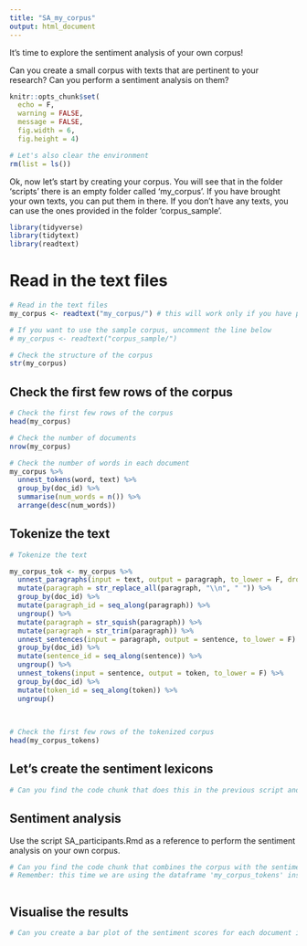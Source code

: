 ```yaml
---
title: "SA_my_corpus"
output: html_document
---
```


It's time to explore the sentiment analysis of your own corpus!

Can you create a small corpus with texts that are pertinent to your research?
Can you perform a sentiment analysis on them?

```r
knitr::opts_chunk$set(
  echo = F,
  warning = FALSE, 
  message = FALSE, 
  fig.width = 6,
  fig.height = 4)

# Let's also clear the environment
rm(list = ls())
```


Ok, now let's start by creating your corpus. You will see that in the folder 'scripts' there is an empty folder called 'my_corpus'. If you have brought your own texts, you can put them in there. If you don't have any texts, you can use the ones provided in the folder 'corpus_sample'.

```r
library(tidyverse)
library(tidytext)
library(readtext)
```

# Read in the text files

```r
# Read in the text files
my_corpus <- readtext("my_corpus/") # this will work only if you have put your own texts in the folder 'my_corpus'

# If you want to use the sample corpus, uncomment the line below
# my_corpus <- readtext("corpus_sample/")

# Check the structure of the corpus
str(my_corpus)
```

## Check the first few rows of the corpus

```r

# Check the first few rows of the corpus
head(my_corpus)

# Check the number of documents
nrow(my_corpus)

# Check the number of words in each document
my_corpus %>%
  unnest_tokens(word, text) %>%
  group_by(doc_id) %>%
  summarise(num_words = n()) %>%
  arrange(desc(num_words))
```

## Tokenize the text

```r
# Tokenize the text

my_corpus_tok <- my_corpus %>%
  unnest_paragraphs(input = text, output = paragraph, to_lower = F, drop = T) %>%
  mutate(paragraph = str_replace_all(paragraph, "\\n", " ")) %>%
  group_by(doc_id) %>%
  mutate(paragraph_id = seq_along(paragraph)) %>%
  ungroup() %>%
  mutate(paragraph = str_squish(paragraph)) %>%
  mutate(paragraph = str_trim(paragraph)) %>%
  unnest_sentences(input = paragraph, output = sentence, to_lower = F) %>%
  group_by(doc_id) %>%
  mutate(sentence_id = seq_along(sentence)) %>%
  ungroup() %>%
  unnest_tokens(input = sentence, output = token, to_lower = F) %>%
  group_by(doc_id) %>%
  mutate(token_id = seq_along(token)) %>%
  ungroup()
  
  

# Check the first few rows of the tokenized corpus
head(my_corpus_tokens)

```


## Let's create the sentiment lexicons

```r

# Can you find the code chunk that does this in the previous script and paste its content here?

```


## Sentiment analysis

Use the script SA_participants.Rmd as a reference to perform the sentiment analysis on your own corpus.

```r
# Can you find the code chunk that combines the corpus with the sentiment lexicons?
# Remember: this time we are using the dataframe 'my_corpus_tokens' instead of 'gotTwitter_sample': you can substitute it in the code chunk you found in the previous script using Ctrl+F and inserting the strings you want to find and replace.



```


## Visualise the results

```r
# Can you create a bar plot of the sentiment scores for each document in your corpus?

```